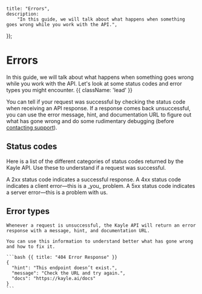 
	title: "Errors",
	description:
		"In this guide, we will talk about what happens when something goes wrong while you work with the API.",
});

# Errors

In this guide, we will talk about what happens when something goes wrong while you work with the API. Let's look at some status codes and error types you might encounter. {{ className: 'lead' }}

You can tell if your request was successful by checking the status code when receiving an API response. If a response comes back unsuccessful, you can use the error message, hint, and documentation URL to figure out what has gone wrong and do some rudimentary debugging (before [contacting support](/help)).
## Status codes

Here is a list of the different categories of status codes returned by the Kayle API. Use these to understand if a request was successful.

<Properties>
  <Property name="2xx">
    A 2xx status code indicates a successful response.
  </Property>
  <Property name="4xx">
    A 4xx status code indicates a client error—this is a _you_ problem.
  </Property>
  <Property name="5xx">
    A 5xx status code indicates a server error—this is a problem with us.
  </Property>
</Properties>

## Error types

<Row>
  <Col>

    Whenever a request is unsuccessful, the Kayle API will return an error response with a message, hint, and documentation URL.
    
    You can use this information to understand better what has gone wrong and how to fix it.

  </Col>
  <Col>

    ```bash {{ title: "404 Error Response" }}
    {
      "hint": "This endpoint doesn’t exist.",
      "message": "Check the URL and try again.",
      "docs": "https://kayle.ai/docs"
    }
    ```

  </Col>
</Row>
